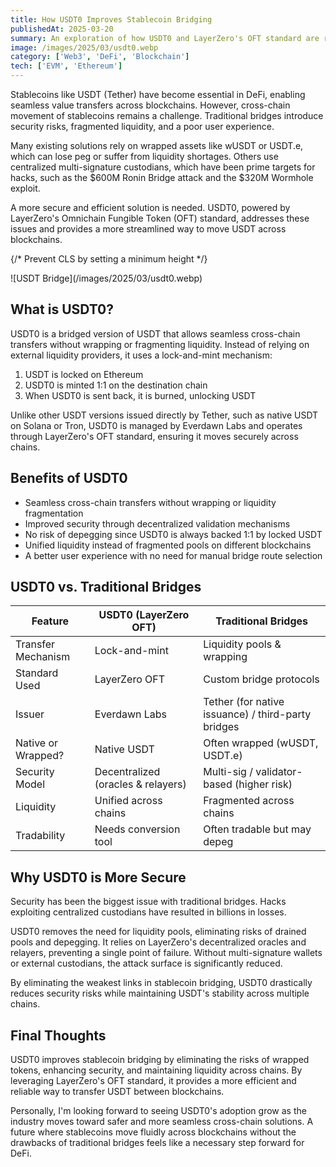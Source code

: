 ```yaml
---
title: How USDT0 Improves Stablecoin Bridging  
publishedAt: 2025-03-20
summary: An exploration of how USDT0 and LayerZero's OFT standard are revolutionizing cross-chain stablecoin transfers with improved security and unified liquidity
image: /images/2025/03/usdt0.webp
category: ['Web3', 'DeFi', 'Blockchain']
tech: ['EVM', 'Ethereum']
---
```


Stablecoins like USDT (Tether) have become essential in DeFi, enabling seamless value transfers across blockchains. However, cross-chain movement of stablecoins remains a challenge. Traditional bridges introduce security risks, fragmented liquidity, and a poor user experience.  

Many existing solutions rely on wrapped assets like wUSDT or USDT.e, which can lose peg or suffer from liquidity shortages. Others use centralized multi-signature custodians, which have been prime targets for hacks, such as the $600M Ronin Bridge attack and the $320M Wormhole exploit.  

A more secure and efficient solution is needed. USDT0, powered by LayerZero's Omnichain Fungible Token (OFT) standard, addresses these issues and provides a more streamlined way to move USDT across blockchains.  

{/* Prevent CLS by setting a minimum height */}
<div style={{ minHeight: '300px' }}>
![USDT Bridge](/images/2025/03/usdt0.webp)
</div>

## What is USDT0?  

USDT0 is a bridged version of USDT that allows seamless cross-chain transfers without wrapping or fragmenting liquidity. Instead of relying on external liquidity providers, it uses a lock-and-mint mechanism:  

1. USDT is locked on Ethereum  
2. USDT0 is minted 1:1 on the destination chain  
3. When USDT0 is sent back, it is burned, unlocking USDT  

Unlike other USDT versions issued directly by Tether, such as native USDT on Solana or Tron, USDT0 is managed by Everdawn Labs and operates through LayerZero's OFT standard, ensuring it moves securely across chains.  

## Benefits of USDT0  

- Seamless cross-chain transfers without wrapping or liquidity fragmentation  
- Improved security through decentralized validation mechanisms  
- No risk of depegging since USDT0 is always backed 1:1 by locked USDT  
- Unified liquidity instead of fragmented pools on different blockchains  
- A better user experience with no need for manual bridge route selection  

## USDT0 vs. Traditional Bridges  

| Feature | USDT0 (LayerZero OFT) | Traditional Bridges |
|---------|-----------------|-------------------|
| Transfer Mechanism | Lock-and-mint | Liquidity pools & wrapping |
| Standard Used | LayerZero OFT | Custom bridge protocols |
| Issuer | Everdawn Labs | Tether (for native issuance) / third-party bridges |
| Native or Wrapped? | Native USDT | Often wrapped (wUSDT, USDT.e) |
| Security Model | Decentralized (oracles & relayers) | Multi-sig / validator-based (higher risk) |
| Liquidity | Unified across chains | Fragmented across chains |
| Tradability | Needs conversion tool | Often tradable but may depeg |

## Why USDT0 is More Secure  

Security has been the biggest issue with traditional bridges. Hacks exploiting centralized custodians have resulted in billions in losses.  

USDT0 removes the need for liquidity pools, eliminating risks of drained pools and depegging. It relies on LayerZero's decentralized oracles and relayers, preventing a single point of failure. Without multi-signature wallets or external custodians, the attack surface is significantly reduced.  

By eliminating the weakest links in stablecoin bridging, USDT0 drastically reduces security risks while maintaining USDT's stability across multiple chains.  

## Final Thoughts  

USDT0 improves stablecoin bridging by eliminating the risks of wrapped tokens, enhancing security, and maintaining liquidity across chains. By leveraging LayerZero's OFT standard, it provides a more efficient and reliable way to transfer USDT between blockchains.  

Personally, I'm looking forward to seeing USDT0's adoption grow as the industry moves toward safer and more seamless cross-chain solutions. A future where stablecoins move fluidly across blockchains without the drawbacks of traditional bridges feels like a necessary step forward for DeFi.